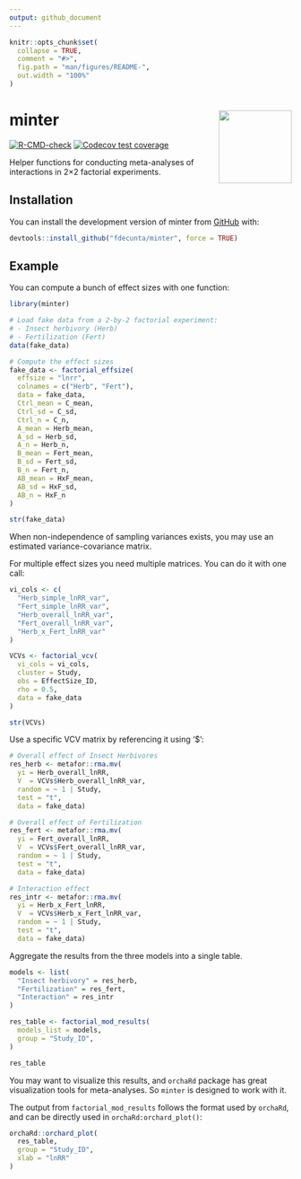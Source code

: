 ```yaml
---
output: github_document
---
```


<!-- README.md is generated from README.Rmd. Please edit that file -->

```r
knitr::opts_chunk$set(
  collapse = TRUE,
  comment = "#>",
  fig.path = "man/figures/README-",
  out.width = "100%"
)
```

# minter <img src="man/figures/minter_logo.png" align="right" alt="" width="130" />

<!-- badges: start -->
[![R-CMD-check](https://github.com/fdecunta/minter/actions/workflows/R-CMD-check.yaml/badge.svg)](https://github.com/fdecunta/minter/actions/workflows/R-CMD-check.yaml)
[![Codecov test coverage](https://codecov.io/gh/fdecunta/minter/graph/badge.svg)](https://app.codecov.io/gh/fdecunta/minter)
<!-- badges: end -->


Helper functions for conducting meta-analyses of interactions in 2×2 factorial experiments.


## Installation

You can install the development version of minter from [GitHub](https://github.com/) with:

``` r
devtools::install_github("fdecunta/minter", force = TRUE)
```

## Example

You can compute a bunch of effect sizes with one function:

```r
library(minter)

# Load fake data from a 2-by-2 factorial experiment:
# - Insect herbivory (Herb)
# - Fertilization (Fert)
data(fake_data)

# Compute the effect sizes
fake_data <- factorial_effsize(
  effsize = "lnrr",
  colnames = c("Herb", "Fert"),
  data = fake_data,
  Ctrl_mean = C_mean,
  Ctrl_sd = C_sd,
  Ctrl_n = C_n,
  A_mean = Herb_mean,
  A_sd = Herb_sd,
  A_n = Herb_n,
  B_mean = Fert_mean,
  B_sd = Fert_sd,
  B_n = Fert_n,
  AB_mean = HxF_mean,
  AB_sd = HxF_sd,
  AB_n = HxF_n
)

str(fake_data)
```


When non-independence of sampling variances exists, you may use an estimated variance-covariance matrix.

For multiple effect sizes you need multiple matrices. You can do it with one call:

```r
vi_cols <- c(
  "Herb_simple_lnRR_var",
  "Fert_simple_lnRR_var",
  "Herb_overall_lnRR_var",
  "Fert_overall_lnRR_var",
  "Herb_x_Fert_lnRR_var"
)

VCVs <- factorial_vcv(
  vi_cols = vi_cols,
  cluster = Study,
  obs = EffectSize_ID,
  rho = 0.5,
  data = fake_data
)

str(VCVs)
```


Use a specific VCV matrix by referencing it using '$':

```r
# Overall effect of Insect Herbivores
res_herb <- metafor::rma.mv(
  yi = Herb_overall_lnRR,
  V  = VCVs$Herb_overall_lnRR_var,
  random = ~ 1 | Study,
  test = "t",
  data = fake_data)

# Overall effect of Fertilization
res_fert <- metafor::rma.mv(
  yi = Fert_overall_lnRR,
  V  = VCVs$Fert_overall_lnRR_var,
  random = ~ 1 | Study,
  test = "t",
  data = fake_data)

# Interaction effect 
res_intr <- metafor::rma.mv(
  yi = Herb_x_Fert_lnRR,
  V  = VCVs$Herb_x_Fert_lnRR_var,
  random = ~ 1 | Study,
  test = "t",
  data = fake_data)
```


Aggregate the results from the three models into a single table.


```r
models <- list(
  "Insect herbivory" = res_herb,
  "Fertilization" = res_fert,
  "Interaction" = res_intr
)

res_table <- factorial_mod_results(
  models_list = models,
  group = "Study_ID",
)

res_table
```

You may want to visualize this results, and `orchaRd` package has great visualization tools for meta-analyses. So `minter` is designed to work with it. 

The output from `factorial_mod_results` follows the format used by `orchaRd`, and can be directly used in `orchaRd:orchard_plot()`:


```r
orchaRd::orchard_plot(
  res_table,
  group = "Study_ID",
  xlab = "lnRR"
)
```







